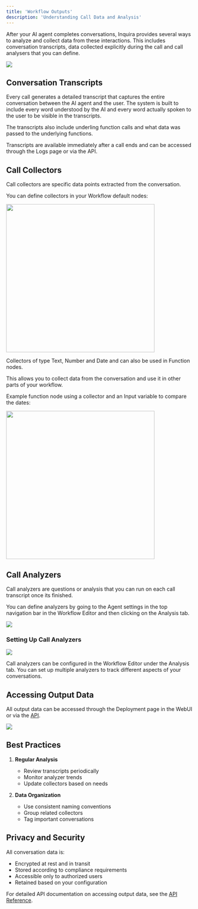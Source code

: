 ```yaml
---
title: 'Workflow Outputs'
description: 'Understanding Call Data and Analysis'
---
```


After your AI agent completes conversations, Inquira provides several ways to analyze and collect data from these interactions. This includes conversation transcripts, data collected explicitly during the call and call analysers that you can define.

![](/images/workflows/output-log.png)

## Conversation Transcripts

Every call generates a detailed transcript that captures the entire conversation between the AI agent and the user. The system is built to include every word understood by the AI and every word actually spoken to the user to be visible in the transcripts.

The transcripts also include underling function calls and what data was passed to the underlying functions.

Transcripts are available immediately after a call ends and can be accessed through the Logs page or via the API.

## Call Collectors

Call collectors are specific data points extracted from the conversation. 

You can define collectors in your Workflow default nodes:

<Frame caption="Default node with a collector">
  <img width="400" src="/images/workflows/output-node-collector.png" />
</Frame>

Collectors of type Text, Number and Date and can also be used in Function nodes.

This allows you to collect data from the conversation and use it in other parts of your workflow.

Example function node using a collector and an Input variable to compare the dates:

<Frame caption="Function node using a collector and an Input variable to compare the dates">
  <img width="400" src="/images/workflows/output-function-usage.png" />
</Frame>

## Call Analyzers

Call analyzers are questions or analysis that you can run on each call transcript once its finished.

You can define analyzers by going to the Agent settings in the top navigation bar in the Workflow Editor and then clicking on the Analysis tab.

<Frame caption="Specifying an analyser in the Agent settings">
  <img  src="/images/workflows/output-analyser.png" />
</Frame>

### Setting Up Call Analyzers

![](/images/workflows/call-analyzer-setup.png)

Call analyzers can be configured in the Workflow Editor under the Analysis tab. You can set up multiple analyzers to track different aspects of your conversations.

## Accessing Output Data

All output data can be accessed through the Deployment page in the WebUI or via the [API](api-reference/deployments/list-deployment-calls).

<Frame caption="The deployment page with records selected">
  <img  src="/images/workflows/output-sample-export.png" />
</Frame>

## Best Practices

1. **Regular Analysis**
   - Review transcripts periodically
   - Monitor analyzer trends
   - Update collectors based on needs

2. **Data Organization**
   - Use consistent naming conventions
   - Group related collectors
   - Tag important conversations

## Privacy and Security

All conversation data is:
- Encrypted at rest and in transit
- Stored according to compliance requirements
- Accessible only to authorized users
- Retained based on your configuration

For detailed API documentation on accessing output data, see the [API Reference](api-reference/analytics/get-call-data).

<script defer src="https://umami.umarniz.com/script.js" data-website-id="c1526d42-6c87-4389-9877-edbdbde4d624"></script>